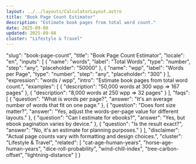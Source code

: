 ```yaml
---
layout: ../../layouts/CalculatorLayout.astro
title: "Book Page Count Estimator"
description: "Estimate book pages from total word count."
date: 2025-09-08
updated: 2025-09-08
cluster: "Lifestyle & Travel"
---
```


  "slug": "book-page-count",
  "title": "Book Page Count Estimator",
  "locale": "en",
  "inputs": [
    {
      "name": "words",
      "label": "Total Words",
      "type": "number",
      "step": "any",
      "placeholder": "50000"
    },
    {
      "name": "wpp",
      "label": "Words per Page",
      "type": "number",
      "step": "any",
      "placeholder": "300"
    }
  ],
  "expression": "words / wpp",
  "intro": "Estimate book pages from total word count.",
  "examples": [
    {
      "description": "50,000 words at 300 wpp ⇒ 167 pages"
    },
    {
      "description": "8,000 words at 250 wpp ⇒ 32 pages"
    }
  ],
  "faqs": [
    {
      "question": "What is words per page?",
      "answer": "It's an average number of words that fit on one page."
    },
    {
      "question": "Does font size matter?",
      "answer": "Yes, adjust the words-per-page value for different layouts."
    },
    {
      "question": "Can I estimate for ebooks?",
      "answer": "Yes, but ebook pagination varies by device."
    },
    {
      "question": "Is the result exact?",
      "answer": "No, it's an estimate for planning purposes."
    }
  ],
  "disclaimer": "Actual page counts vary with formatting and design choices.",
  "cluster": "Lifestyle & Travel",
  "related": [
    "cat-age-human-years",
    "horse-age-human-years",
    "dice-roll-probability",
    "wind-chill-index",
    "tree-carbon-offset",
    "lightning-distance"
  ]
}

<Calculator schema={schema} />
